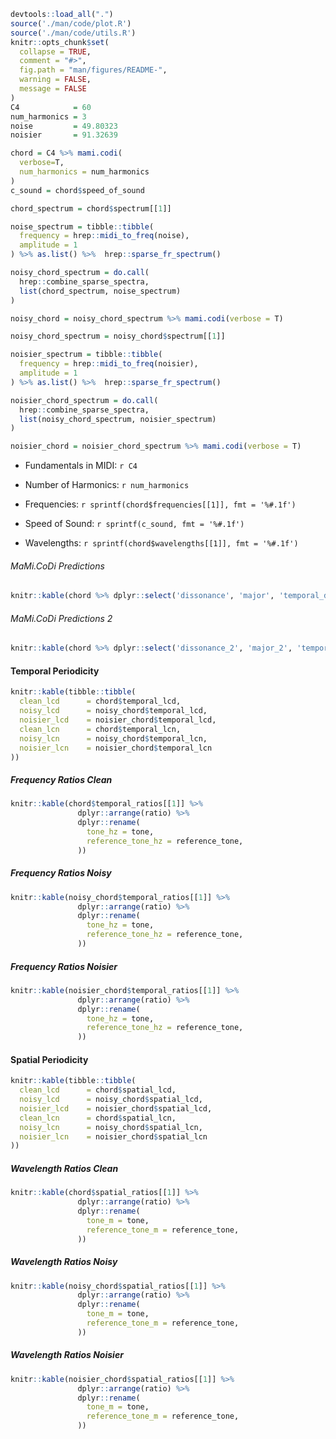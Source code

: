 ```r
devtools::load_all(".")
source('./man/code/plot.R')
source('./man/code/utils.R')
knitr::opts_chunk$set(
  collapse = TRUE,
  comment = "#>",
  fig.path = "man/figures/README-",
  warning = FALSE,
  message = FALSE
)
C4            = 60
num_harmonics = 3
noise         = 49.80323
noisier       = 91.32639
```

```r
chord = C4 %>% mami.codi(
  verbose=T,
  num_harmonics = num_harmonics
)
c_sound = chord$speed_of_sound

chord_spectrum = chord$spectrum[[1]]

noise_spectrum = tibble::tibble(
  frequency = hrep::midi_to_freq(noise),
  amplitude = 1
) %>% as.list() %>%  hrep::sparse_fr_spectrum()

noisy_chord_spectrum = do.call(
  hrep::combine_sparse_spectra,
  list(chord_spectrum, noise_spectrum)
)

noisy_chord = noisy_chord_spectrum %>% mami.codi(verbose = T)

noisy_chord_spectrum = noisy_chord$spectrum[[1]]

noisier_spectrum = tibble::tibble(
  frequency = hrep::midi_to_freq(noisier),
  amplitude = 1
) %>% as.list() %>%  hrep::sparse_fr_spectrum()

noisier_chord_spectrum = do.call(
  hrep::combine_sparse_spectra,
  list(noisy_chord_spectrum, noisier_spectrum)
)

noisier_chord = noisier_chord_spectrum %>% mami.codi(verbose = T)

```

* Fundamentals in MIDI: `r C4`\

* Number of Harmonics: `r num_harmonics`

* Frequencies: `r sprintf(chord$frequencies[[1]], fmt = '%#.1f')`\

* Speed of Sound: `r sprintf(c_sound, fmt = '%#.1f')`

* Wavelengths: `r sprintf(chord$wavelengths[[1]], fmt = '%#.1f')`\

###### MaMi.CoDi Predictions
```r
knitr::kable(chord %>% dplyr::select('dissonance', 'major', 'temporal_dissonance', 'spatial_dissonance'))
```

###### MaMi.CoDi Predictions 2
```r
knitr::kable(chord %>% dplyr::select('dissonance_2', 'major_2', 'temporal_dissonance_2', 'spatial_dissonance_2'))
```

#### Temporal Periodicity
```r
knitr::kable(tibble::tibble(
  clean_lcd      = chord$temporal_lcd,
  noisy_lcd      = noisy_chord$temporal_lcd,
  noisier_lcd    = noisier_chord$temporal_lcd,
  clean_lcn      = chord$temporal_lcn,
  noisy_lcn      = noisy_chord$temporal_lcn,
  noisier_lcn    = noisier_chord$temporal_lcn
))
```

##### Frequency Ratios Clean
```r
knitr::kable(chord$temporal_ratios[[1]] %>% 
               dplyr::arrange(ratio) %>% 
               dplyr::rename(
                 tone_hz = tone,
                 reference_tone_hz = reference_tone,
               ))
```

##### Frequency Ratios Noisy
```r
knitr::kable(noisy_chord$temporal_ratios[[1]] %>% 
               dplyr::arrange(ratio) %>% 
               dplyr::rename(
                 tone_hz = tone,
                 reference_tone_hz = reference_tone,
               ))
```

##### Frequency Ratios Noisier
```r
knitr::kable(noisier_chord$temporal_ratios[[1]] %>% 
               dplyr::arrange(ratio) %>% 
               dplyr::rename(
                 tone_hz = tone,
                 reference_tone_hz = reference_tone,
               ))
```

#### Spatial Periodicity
```r
knitr::kable(tibble::tibble(
  clean_lcd      = chord$spatial_lcd,
  noisy_lcd      = noisy_chord$spatial_lcd,
  noisier_lcd    = noisier_chord$spatial_lcd,
  clean_lcn      = chord$spatial_lcn,
  noisy_lcn      = noisy_chord$spatial_lcn,
  noisier_lcn    = noisier_chord$spatial_lcn
))
```

##### Wavelength Ratios Clean
```r
knitr::kable(chord$spatial_ratios[[1]] %>% 
               dplyr::arrange(ratio) %>% 
               dplyr::rename(
                 tone_m = tone,
                 reference_tone_m = reference_tone,
               ))
```

##### Wavelength Ratios Noisy
```r
knitr::kable(noisy_chord$spatial_ratios[[1]] %>% 
               dplyr::arrange(ratio) %>% 
               dplyr::rename(
                 tone_m = tone,
                 reference_tone_m = reference_tone,
               ))
```

##### Wavelength Ratios Noisier
```r
knitr::kable(noisier_chord$spatial_ratios[[1]] %>% 
               dplyr::arrange(ratio) %>% 
               dplyr::rename(
                 tone_m = tone,
                 reference_tone_m = reference_tone,
               ))
```
